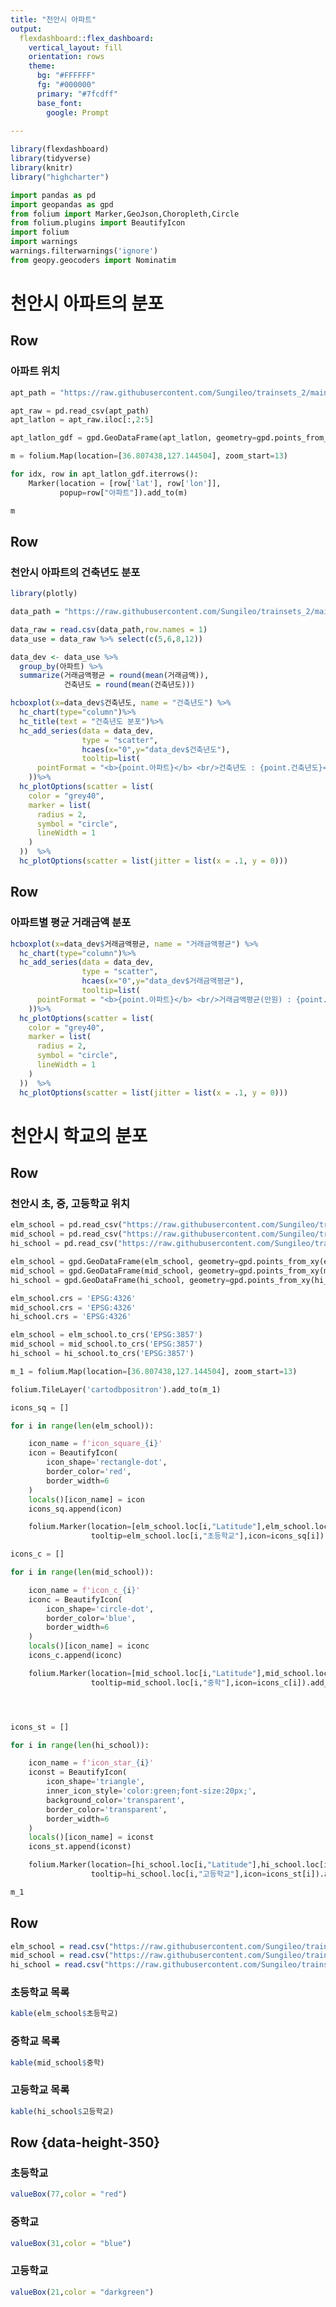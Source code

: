 ```yaml
---
title: "천안시 아파트"
output: 
  flexdashboard::flex_dashboard:
    vertical_layout: fill
    orientation: rows
    theme:
      bg: "#FFFFFF"
      fg: "#000000" 
      primary: "#7fcdff"
      base_font: 
        google: Prompt
        
---
```


```r
library(flexdashboard)
library(tidyverse)
library(knitr)
library("highcharter")
```

```python
import pandas as pd
import geopandas as gpd
from folium import Marker,GeoJson,Choropleth,Circle
from folium.plugins import BeautifyIcon
import folium
import warnings 
warnings.filterwarnings('ignore')
from geopy.geocoders import Nominatim

```

천안시 아파트의 분포
======


Row {.sidebar data-width=1410}
-----------
### 아파트 위치
```python
apt_path = "https://raw.githubusercontent.com/Sungileo/trainsets_2/main/apartment_latlon.csv"

apt_raw = pd.read_csv(apt_path)
apt_latlon = apt_raw.iloc[:,2:5]

apt_latlon_gdf = gpd.GeoDataFrame(apt_latlon, geometry=gpd.points_from_xy(apt_latlon['lon'], apt_latlon['lat']))
```
```python
m = folium.Map(location=[36.807438,127.144504], zoom_start=13)

for idx, row in apt_latlon_gdf.iterrows():
    Marker(location = [row['lat'], row['lon']],
           popup=row["아파트"]).add_to(m)
```

```python
m
```


Row {data-height=350}
-----------
### 천안시 아파트의 건축년도 분포
```r
library(plotly)

data_path = "https://raw.githubusercontent.com/Sungileo/trainsets_2/main/%EC%B2%9C%EC%95%88%EC%8B%9C_%EC%95%84%ED%8C%8C%ED%8A%B8_%EB%A7%A4%EB%A7%A4_2018_2023.csv"

data_raw = read.csv(data_path,row.names = 1)
data_use = data_raw %>% select(c(5,6,8,12))

data_dev <- data_use %>% 
  group_by(아파트) %>% 
  summarize(거래금액평균 = round(mean(거래금액)), 
            건축년도 = round(mean(건축년도)))

```

```r
hcboxplot(x=data_dev$건축년도, name = "건축년도") %>% 
  hc_chart(type="column")%>%
  hc_title(text = "건축년도 분포")%>%
  hc_add_series(data = data_dev,
                type = "scatter",
                hcaes(x="0",y="data_dev$건축년도"),
                tooltip=list(
      pointFormat = "<b>{point.아파트}</b> <br/>건축년도 : {point.건축년도}<br/>"
    ))%>%
  hc_plotOptions(scatter = list(
    color = "grey40",
    marker = list(
      radius = 2,
      symbol = "circle",
      lineWidth = 1
    )
  ))  %>%
  hc_plotOptions(scatter = list(jitter = list(x = .1, y = 0)))

```


Row {data-height=350}
-----------
### 아파트별 평균 거래금액 분포
```r

hcboxplot(x=data_dev$거래금액평균, name = "거래금액평균") %>% 
  hc_chart(type="column")%>%
  hc_add_series(data = data_dev,
                type = "scatter",
                hcaes(x="0",y="data_dev$거래금액평균"),
                tooltip=list(
      pointFormat = "<b>{point.아파트}</b> <br/>거래금액평균(만원) : {point.거래금액평균}<br/>"
    ))%>%
  hc_plotOptions(scatter = list(
    color = "grey40",
    marker = list(
      radius = 2,
      symbol = "circle",
      lineWidth = 1
    )
  ))  %>%
  hc_plotOptions(scatter = list(jitter = list(x = .1, y = 0)))

```


천안시 학교의 분포
======


Row {.sidebar data-width=1410}
-----------
### 천안시 초, 중, 고등학교 위치
```python
elm_school = pd.read_csv("https://raw.githubusercontent.com/Sungileo/trainsets_2/main/%EC%B4%88%EB%93%B1%ED%95%99%EA%B5%90%20%EC%9C%84%EA%B2%BD%EB%8F%84.csv")
mid_school = pd.read_csv("https://raw.githubusercontent.com/Sungileo/trainsets_2/main/%EC%A4%91%ED%95%99%EA%B5%90_%EC%9C%84%EA%B2%BD%EB%8F%84.csv")
hi_school = pd.read_csv("https://raw.githubusercontent.com/Sungileo/trainsets_2/main/%EA%B3%A0%EB%93%B1%ED%95%99%EA%B5%90_%EC%9C%84%EA%B2%BD%EB%8F%84.csv")

elm_school = gpd.GeoDataFrame(elm_school, geometry=gpd.points_from_xy(elm_school['Longitude'], elm_school['Latitude']))
mid_school = gpd.GeoDataFrame(mid_school, geometry=gpd.points_from_xy(mid_school['Longitude'], mid_school['Latitude']))
hi_school = gpd.GeoDataFrame(hi_school, geometry=gpd.points_from_xy(hi_school['Longitude'], hi_school['Latitude']))

elm_school.crs = 'EPSG:4326'
mid_school.crs = 'EPSG:4326'
hi_school.crs = 'EPSG:4326'

elm_school = elm_school.to_crs('EPSG:3857')
mid_school = mid_school.to_crs('EPSG:3857')
hi_school = hi_school.to_crs('EPSG:3857')
```

```python
m_1 = folium.Map(location=[36.807438,127.144504], zoom_start=13)

folium.TileLayer('cartodbpositron').add_to(m_1)

icons_sq = []

for i in range(len(elm_school)):

    icon_name = f'icon_square_{i}'
    icon = BeautifyIcon(
        icon_shape='rectangle-dot',
        border_color='red',
        border_width=6
    )
    locals()[icon_name] = icon
    icons_sq.append(icon)

    folium.Marker(location=[elm_school.loc[i,"Latitude"],elm_school.loc[i,"Longitude"]],
                  tooltip=elm_school.loc[i,"초등학교"],icon=icons_sq[i]).add_to(m_1)

icons_c = []

for i in range(len(mid_school)):

    icon_name = f'icon_c_{i}'
    iconc = BeautifyIcon(
        icon_shape='circle-dot',
        border_color='blue',
        border_width=6
    )
    locals()[icon_name] = iconc
    icons_c.append(iconc)

    folium.Marker(location=[mid_school.loc[i,"Latitude"],mid_school.loc[i,"Longitude"]],
                  tooltip=mid_school.loc[i,"중학"],icon=icons_c[i]).add_to(m_1)




icons_st = []

for i in range(len(hi_school)):

    icon_name = f'icon_star_{i}'
    iconst = BeautifyIcon(
        icon_shape='triangle',
        inner_icon_style='color:green;font-size:20px;',
        background_color='transparent',
        border_color='transparent',
        border_width=6
    )
    locals()[icon_name] = iconst
    icons_st.append(iconst)

    folium.Marker(location=[hi_school.loc[i,"Latitude"],hi_school.loc[i,"Longitude"]],
                  tooltip=hi_school.loc[i,"고등학교"],icon=icons_st[i]).add_to(m_1)

```

```python
m_1
```

Row {.tabset data-height=350}
------
```r
elm_school = read.csv("https://raw.githubusercontent.com/Sungileo/trainsets_2/main/%EC%B4%88%EB%93%B1%ED%95%99%EA%B5%90%20%EC%9C%84%EA%B2%BD%EB%8F%84.csv")
mid_school = read.csv("https://raw.githubusercontent.com/Sungileo/trainsets_2/main/%EC%A4%91%ED%95%99%EA%B5%90_%EC%9C%84%EA%B2%BD%EB%8F%84.csv")
hi_school = read.csv("https://raw.githubusercontent.com/Sungileo/trainsets_2/main/%EA%B3%A0%EB%93%B1%ED%95%99%EA%B5%90_%EC%9C%84%EA%B2%BD%EB%8F%84.csv")
```

### 초등학교 목록
```r
kable(elm_school$초등학교)
```


### 중학교 목록
```r
kable(mid_school$중학)
```

### 고등학교 목록
```r
kable(hi_school$고등학교)
```

Row {data-height-350}
-------

### 초등학교
```r
valueBox(77,color = "red")
```


### 중학교
```r
valueBox(31,color = "blue")
```

### 고등학교
```r
valueBox(21,color = "darkgreen")
```

  
